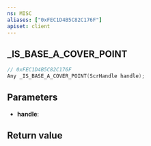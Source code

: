 ```yaml
---
ns: MISC
aliases: ["0xFEC1D4B5C82C176F"]
apiset: client
---
```

## _IS_BASE_A_COVER_POINT

```c
// 0xFEC1D4B5C82C176F
Any _IS_BASE_A_COVER_POINT(ScrHandle handle);
```


## Parameters
* **handle**:

## Return value